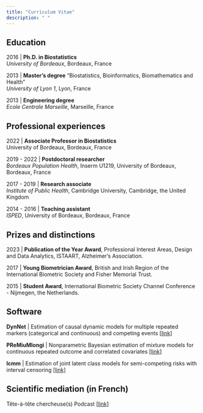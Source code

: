 ```yaml
---
title: "Curriculum Vitae"
description: " "
---
```


## Education

2016 | **Ph.D. in Biostatistics**<br/> *University of Bordeaux*, Bordeaux, France

2013 | **Master’s degree** "Biostatistics, Bioinformatics, Biomathematics and Health"<br/> *University of Lyon 1*, Lyon, France


2013 | **Engineering degree**<br/> *Ecole Centrale Marseille*, Marseille, France


## Professional experiences

2022 | **Associate Professor in Biostatistics**<br/>
University of Bordeaux, Bordeaux, France

2019 - 2022 | **Postdoctoral researcher**<br/>
*Bordeaux Population Health*, Inserm U1219, University of Bordeaux, Bordeaux, France

2017 - 2019 | **Research associate**<br/>
*Institute of Public Health*, Cambridge University, Cambridge, the United Kingdom


2014 - 2016 | **Teaching assistant**<br/>
*ISPED*, University of Bordeaux, Bordeaux, France

## Prizes and distinctions

2023 | **Publication of the Year Award**, Professional Interest Areas, Design and Data Analytics, ISTAART, Alzheimer's Association.

2017 | **Young Biometrician Award**, British and Irish Region of the International Biometric Society and  Fisher Memorial Trust. 

2015 | **Student Award**, International Biometric Society Channel Conference - Nijmegen, the Netherlands.

## Software

**DynNet**  | Estimation of causal dynamic models for multiple  repeated markers (categorical and continuous) and competing events [[link]](https://github.com/anarouanet/DynNet)
	
**PReMiuMlongi**  | Nonparametric Bayesian estimation of mixture models for continuous repeated outcome and correlated covariates [[link]](https://github.com/premium-profile-regression/PReMiuMlongi)


**lcmm** | Estimation of joint latent class models for semi-competing risks with interval censoring [[link]](https://github.com/anarouanet/Joint_Latent_Class_Illness_death_Model)

## Scientific mediation (in French)

Tête-à-tête chercheuse(s) Podcast [[link]](https://podcast.ausha.co/tat-chercheuses/2-anais-rouanet-3)


